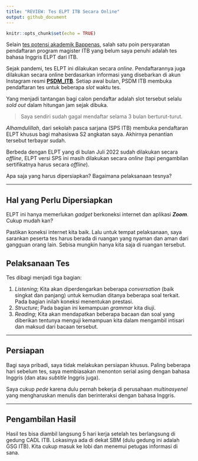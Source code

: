 ```yaml
---
title: "REVIEW: Tes ELPT ITB Secara Online"
output: github_document
---
```


```r
knitr::opts_chunk$set(echo = TRUE)
```

Selain [tes potensi akademik Bappenas](https://ikanx101.com/blog/tpa-bappenas/), salah satu poin persyaratan pendaftaran program magister ITB yang belum saya penuhi adalah tes bahasa Inggris ELPT dari ITB.

Sejak pandemi, tes ELPT ini dilakukan secara _online_. Pendaftarannya juga dilakukan secara online berdasarkan informasi yang disebarkan di akun Instagram resmi [__PSDM_ITB__](https://www.instagram.com/psdm_itb/?hl=en). Setiap awal bulan, PSDM ITB membuka pendaftaran tes untuk beberapa _slot_ waktu tes.

Yang menjadi tantangan bagi calon pendaftar adalah slot tersebut selalu _sold out_ dalam hitungan jam sejak dibuka.

> Saya sendiri sudah gagal mendaftar selama 3 bulan berturut-turut.

_Alhamdulillah_, dari sekolah pasca sarjana (SPS ITB) membuka pendaftaran ELPT khusus bagi mahasiswa S2 angkatan saya. Akhirnya penantian tersebut terbayar sudah.

Berbeda dengan ELPT yang di bulan Juli 2022 sudah dilakukan secara _offline_, ELPT versi SPS ini masih dilakukan secara _online_ (tapi pengambilan sertifikatnya harus secara _offline_).

Apa saja yang harus dipersiapkan? Bagaimana pelaksanaan tesnya?

---

## Hal yang Perlu Dipersiapkan

ELPT ini hanya memerlukan _gadget_ berkoneksi internet dan aplikasi ___Zoom___. Cukup mudah kan?

Pastikan koneksi internet kita baik. Lalu untuk tempat pelaksanaan, saya sarankan peserta tes harus berada di ruangan yang nyaman dan aman dari gangguan orang lain. Sebisa mungkin hanya kita saja di ruangan tersebut.

## Pelaksanaan Tes

Tes dibagi menjadi tiga bagian:

1. _Listening_; Kita akan diperdengarkan beberapa _conversation_ (baik singkat dan panjang) untuk kemudian ditanya beberapa soal terkait. Pada bagian inilah koneksi menentukan prestasi.
1. _Structure_; Pada bagian ini kemampuan _grammar_ kita diuji.
1. _Reading_; Kita akan mendapatkan beberapa bacaan dan soal yang diberikan tentunya menguji kemampuan kita dalam mengambil intisari dan maksud dari bacaan tersebut.

---

## Persiapan

Bagi saya pribadi, saya tidak melakukan persiapan khusus. Paling beberapa hari sebelum tes, saya membiasakan menonton serial asing dengan bahasa Inggris (dan atau _subtitle_ Inggris juga).

Saya cukup _pede_ karena dulu pernah bekerja di perusahaan _multinasyenel_ yang mengharuskan menulis dan berinteraksi dengan bahasa Inggris.

---

## Pengambilan Hasil

Hasil tes bisa diambil langsung 5 hari kerja setelah tes berlangsung di gedung CADL ITB. Lokasinya ada di dekat SBM (dulu gedung ini adalah GSG ITB). Kita cukup masuk ke lobi dan menemui petugas informasi di sana.